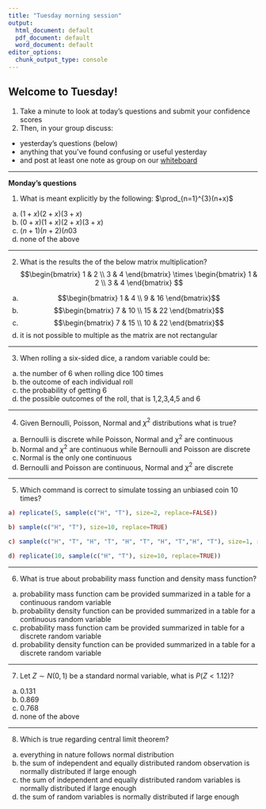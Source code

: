 ```yaml
---
title: "Tuesday morning session"
output:
  html_document: default
  pdf_document: default
  word_document: default
editor_options:
  chunk_output_type: console
---
```



## Welcome to Tuesday! 

1. Take a minute to look at today's questions and submit your confidence scores
2. Then, in your group discuss:
- yesterday's questions (below)
- anything that you've found confusing or useful yesterday
- and post at least one note as group on our [whiteboard](https://jamboard.google.com/d/15oxwIUbheZfNQMc82B4phuRVr3R4GeOvsxyKrvZ4sR0/edit?usp=sharing)


-----

**Monday's questions**

1. What is meant explicitly by the following: 
$\prod_{n=1}^{3}(n+x)$
a) $(1+x)(2+x)(3+x)$
b) $(0+x)(1+x)(2+x)(3+x)$
c) $(n+1)(n+2)(n03$
d) none of the above

-----

2. What is the results the of the below matrix multiplication? 
$$\begin{bmatrix} 1 & 2  \\ 3 & 4 \end{bmatrix} \times \begin{bmatrix} 1 & 2  \\ 3 & 4 \end{bmatrix} $$

a) $$\begin{bmatrix} 1 & 4  \\ 9 & 16 \end{bmatrix}$$
b) $$\begin{bmatrix} 7 & 10  \\ 15 & 22 \end{bmatrix}$$
c) $$\begin{bmatrix} 7 & 15  \\ 10 & 22 \end{bmatrix}$$
d) it is not possible to multiple as the matrix are not rectangular

-----

3. When rolling a six-sided dice, a random variable could be:
a) the number of 6 when rolling dice 100 times
b) the outcome of each individual roll
c) the probability of getting 6
d) the possible outcomes of the roll, that is 1,2,3,4,5 and 6

-----

4. Given Bernoulli, Poisson, Normal and $\chi^2$  distributions what is true?
a) Bernoulli is discrete while Poisson, Normal and $\chi^2$  are continuous
b) Normal and $\chi^2$  are continuous while Bernoulli and Poisson are discrete 
c) Normal is the only one continuous
d) Bernoulli and Poisson are continuous, Normal and $\chi^2$  are discrete

-----

5. Which command is correct to simulate tossing an unbiased coin 10 times?

```r
a) replicate(5, sample(c("H", "T"), size=2, replace=FALSE))

b) sample(c("H", "T"), size=10, replace=TRUE)

c) sample(c("H", "T", "H", "T", "H", "T", "H", "T","H", "T"), size=1, replace=FALSE)

d) replicate(10, sample(c("H", "T"), size=10, replace=TRUE))
```

-----

6. What is true about probability mass function and density mass function? 

a) probability mass function cam be provided summarized in a table for a continuous random variable
b) probability density function can be provided summarized in a table for a continuous random variable
c) probability mass function cam be provided summarized in table for a discrete random variable
d) probability density function can be provided summarized in a table for a discrete random variable

-----

7. Let $Z \sim N(0,1)$ be a standard normal variable, what is $P(Z < 1.12)$?
a) 0.131
b) 0.869
c) 0.768
d) none of the above

-----

8. Which is true regarding central limit theorem? 
a) everything in nature follows normal distribution
b) the sum of independent and equally distributed random observation is normally distributed if large enough
c) the sum of independent and equally distributed random variables is normally distributed if large enough
d) the sum of random variables is normally distributed if large enough

